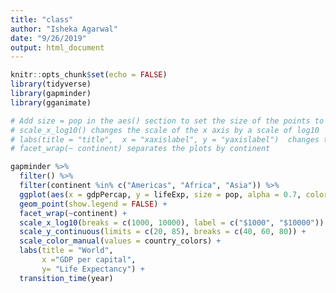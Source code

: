 ```yaml
---
title: "class"
author: "Isheka Agarwal"
date: "9/26/2019"
output: html_document
---
```


```r
knitr::opts_chunk$set(echo = FALSE)
library(tidyverse)
library(gapminder)
library(gganimate)
```

```r

# Add size = pop in the aes() section to set the size of the points to be correlated to the population variable
# scale_x_log10() changes the scale of the x axis by a scale of log10
# labs(title = "title",  x = "xaxislabel", y = "yaxislabel")  changes the title, x axis labels and y axis labels respectively
# facet_wrap(~ continent) separates the plots by continent

gapminder %>% 
  filter() %>%
  filter(continent %in% c("Americas", "Africa", "Asia")) %>%
  ggplot(aes(x = gdpPercap, y = lifeExp, size = pop, alpha = 0.7, color = country)) +
  geom_point(show.legend = FALSE) +
  facet_wrap(~continent) +
  scale_x_log10(breaks = c(1000, 10000), label = c("$1000", "$10000")) +
  scale_y_continuous(limits = c(20, 85), breaks = c(40, 60, 80)) +
  scale_color_manual(values = country_colors) +
  labs(title = "World", 
       x ="GDP per capital", 
       y= "Life Expectancy") +
  transition_time(year)
```

